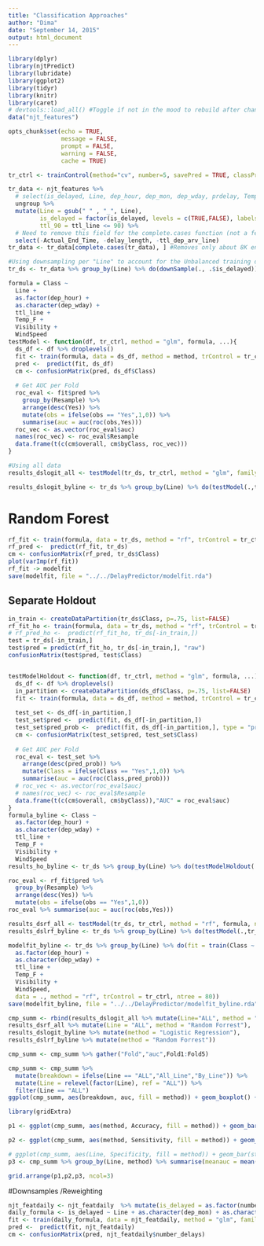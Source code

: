 ```yaml
---
title: "Classification Approaches"
author: "Dima"
date: "September 14, 2015"
output: html_document
---
```


```r
library(dplyr)
library(njtPredict)
library(lubridate)
library(ggplot2)
library(tidyr)
library(knitr)
library(caret)
# devtools::load_all() #Toggle if not in the mood to rebuild after change
data("njt_features")

opts_chunk$set(echo = TRUE,
               message = FALSE,
               prompt = FALSE,
               warning = FALSE,
               cache = TRUE)
```

```r
tr_ctrl <- trainControl(method="cv", number=5, savePred = TRUE, classProb = TRUE)

tr_data <- njt_features %>% 
  # select(is_delayed, Line, dep_hour, dep_mon, dep_wday, prdelay, Temp_F, Visibility, WindSpeed, HourlyPrecip) %>%
  ungroup %>% 
  mutate(Line = gsub(" " , "_", Line),
         is_delayed = factor(is_delayed, levels = c(TRUE,FALSE), labels = c("Yes","No")),
         ttl_90 = ttl_line <= 90) %>% 
  # Need to remove this field for the complete.cases function (not a feature I'll use anyway) 
  select(-Actual_End_Time, -delay_length, -ttl_dep_arv_line)
tr_data <- tr_data[complete.cases(tr_data), ] #Removes only about 8K entries

#Using downsampling per "Line" to account for the Unbalanced training data
tr_ds <- tr_data %>% group_by(Line) %>% do(downSample(., .$is_delayed))

```

```r
formula = Class ~ 
  Line + 
  as.factor(dep_hour) + 
  as.character(dep_wday) + 
  ttl_line +
  Temp_F + 
  Visibility + 
  WindSpeed
testModel <- function(df, tr_ctrl, method = "glm", formula, ...){
  ds_df <- df %>% droplevels()
  fit <- train(formula, data = ds_df, method = method, trControl = tr_ctrl, ...)
  pred <-  predict(fit, ds_df)
  cm <- confusionMatrix(pred, ds_df$Class)
  
  # Get AUC per Fold
  roc_eval <- fit$pred %>% 
    group_by(Resample) %>% 
    arrange(desc(Yes)) %>% 
    mutate(obs = ifelse(obs == "Yes",1,0)) %>%
    summarise(auc = auc(roc(obs,Yes)))
  roc_vec <- as.vector(roc_eval$auc)
  names(roc_vec) <- roc_eval$Resample
  data.frame(t(c(cm$overall, cm$byClass, roc_vec)))
}

#Using all data
results_dslogit_all <- testModel(tr_ds, tr_ctrl, method = "glm", family = "binomial", formula)

results_dslogit_byline <- tr_ds %>% group_by(Line) %>% do(testModel(.,tr_ctrl, method = "glm", family = "binomial", formula))

```

# Random Forest

```r
rf_fit <- train(formula, data = tr_ds, method = "rf", trControl = tr_ctrl, ntree = 80)
rf_pred <-  predict(rf_fit, tr_ds)
cm <- confusionMatrix(rf_pred, tr_ds$Class)
plot(varImp(rf_fit))
rf_fit -> modelfit
save(modelfit, file = "../../DelayPredictor/modelfit.rda")
```

## Separate Holdout
```r
in_train <- createDataPartition(tr_ds$Class, p=.75, list=FALSE)
rf_fit_ho <- train(formula, data = tr_ds, method = "rf", trControl = tr_ctrl, ntree = 80, subset = in_train)
# rf_pred_ho <-  predict(rf_fit_ho, tr_ds[-in_train,])
test = tr_ds[-in_train,]
test$pred = predict(rf_fit_ho, tr_ds[-in_train,], "raw")
confusionMatrix(test$pred, test$Class)


testModelHoldout <- function(df, tr_ctrl, method = "glm", formula, ...){
  ds_df <- df %>% droplevels()
  in_partition <- createDataPartition(ds_df$Class, p=.75, list=FALSE)
  fit <- train(formula, data = ds_df, method = method, trControl = tr_ctrl, subset = in_partition, ...)
  
  test_set <- ds_df[-in_partition,]
  test_set$pred <-  predict(fit, ds_df[-in_partition,])
  test_set$pred_prob <-  predict(fit, ds_df[-in_partition,], type = "prob")$Yes
  cm <- confusionMatrix(test_set$pred, test_set$Class)
  
  # Get AUC per Fold
  roc_eval <- test_set %>% 
    arrange(desc(pred_prob)) %>% 
    mutate(Class = ifelse(Class == "Yes",1,0)) %>%
    summarise(auc = auc(roc(Class,pred_prob)))
  # roc_vec <- as.vector(roc_eval$auc)
  # names(roc_vec) <- roc_eval$Resample
  data.frame(t(c(cm$overall, cm$byClass)),"AUC" = roc_eval$auc)
}
formula_byline <- Class ~ 
  as.factor(dep_hour) + 
  as.character(dep_wday) + 
  ttl_line +
  Temp_F + 
  Visibility + 
  WindSpeed
results_ho_byline <- tr_ds %>% group_by(Line) %>% do(testModelHoldout(.,tr_ctrl, method = "rf", formula_byline, ntree = 80))
```


```r
roc_eval <- rf_fit$pred %>% 
  group_by(Resample) %>% 
  arrange(desc(Yes)) %>% 
  mutate(obs = ifelse(obs == "Yes",1,0))
roc_eval %>% summarise(auc = auc(roc(obs,Yes)))
```

```r
results_dsrf_all <- testModel(tr_ds, tr_ctrl, method = "rf", formula, ntree=80)
results_dslrf_byline <- tr_ds %>% group_by(Line) %>% do(testModel(.,tr_ctrl, method = "rf", formula, ntree = 80))
```

```r
modelfit_byline <- tr_ds %>% group_by(Line) %>% do(fit = train(Class ~ 
  as.factor(dep_hour) + 
  as.character(dep_wday) + 
  ttl_line +
  Temp_F + 
  Visibility + 
  WindSpeed,
  data = ., method = "rf", trControl = tr_ctrl, ntree = 80))
save(modelfit_byline, file = "../../DelayPredictor/modelfit_byline.rda")
```



```r
cmp_summ <- rbind(results_dslogit_all %>% mutate(Line="ALL", method = "Logistic Regression"),
results_dsrf_all %>% mutate(Line = "ALL", method = "Random Forrest"),
results_dslogit_byline %>% mutate(method = "Logistic Regression"),
results_dslrf_byline %>% mutate(method = "Random Forrest"))

cmp_summ <- cmp_summ %>% gather("Fold","auc",Fold1:Fold5)

```

```r
cmp_summ <- cmp_summ %>% 
  mutate(breakdown = ifelse(Line == "ALL","All_Line","By_Line")) %>% 
  mutate(Line = relevel(factor(Line), ref = "ALL")) %>% 
  filter(Line == "ALL")
ggplot(cmp_summ, aes(breakdown, auc, fill = method)) + geom_boxplot() + theme_bw()

library(gridExtra)

p1 <- ggplot(cmp_summ, aes(method, Accuracy, fill = method)) + geom_bar(stat="identity", position = 'dodge') + theme_bw() + ggtitle("Accuracy")+ guides(fill=FALSE) + xlab("") + scale_fill_hue(l=40)

p2 <- ggplot(cmp_summ, aes(method, Sensitivity, fill = method)) + geom_bar(stat="identity", position = 'dodge') + theme_bw() + ggtitle("Sensitivity")+ guides(fill=FALSE)+ xlab("")+ scale_fill_hue(l=40)

# ggplot(cmp_summ, aes(Line, Specificity, fill = method)) + geom_bar(stat="identity", position = 'dodge') + theme_bw() + ggtitle("Specificity")
p3 <- cmp_summ %>% group_by(Line, method) %>% summarise(meanauc = mean(auc)) %>% ggplot(aes(method,meanauc, fill = method)) + geom_bar(stat = 'identity', position = 'dodge') + theme_bw() +ggtitle("meanAUC")+ guides(fill=FALSE)+ xlab("")+ scale_fill_hue(l=40)

grid.arrange(p1,p2,p3, ncol=3)


```

#Downsamples  /Reweighting

```r
njt_featdaily <- njt_featdaily  %>% mutate(is_delayed = as.factor(number_delays>0))
daily_formula <- is_delayed ~ Line + as.character(dep_mon) + as.character(dep_wday) + Tmin + Tavg + PrecipTotal + SnowFall + WindSpeed
fit <- train(daily_formula, data = njt_featdaily, method = "glm", family = "binomial", tr_ctrl = trainControl(method="cv", number=2, savePred = TRUE, classProb = TRUE))
pred <-  predict(fit, njt_featdaily)
cm <- confusionMatrix(pred, njt_featdaily$number_delays)
```

